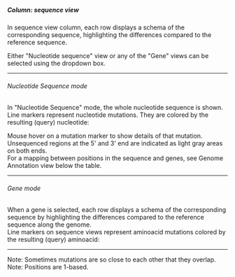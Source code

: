 
##### Column: sequence view

In sequence view column, each row displays a schema of the corresponding sequence, highlighting the differences compared to the reference sequence.<br/>

Either "Nucleotide sequence" view or any of the "Gene" views can be selected using the dropdown box.

---

###### Nucleotide Sequence mode

In "Nucleotide Sequence" mode, the whole nucleotide sequence is shown. Line markers represent nucleotide mutations. They are colored by the resulting (query) nucleotide:

<HelpTipsColumnSeqViewNucLegend />

Mouse hover on a mutation marker to show details of that mutation.<br/>
Unsequenced regions at the 5' and 3' end are indicated as light gray areas on both ends.<br/>
For a mapping between positions in the sequence and genes, see Genome Annotation view below the table.<br/>

---

###### Gene mode

When a gene is selected, each row displays a schema of the corresponding sequence by highlighting the differences compared to the reference sequence along the genome.<br/>
Line markers on sequence views represent aminoacid mutations colored by the resulting (query) aminoacid:

<HelpTipsColumnSeqViewGeneLegend />


---

Note: Sometimes mutations are so close to each other that they overlap.<br/>
Note: Positions are 1-based.<br/>
